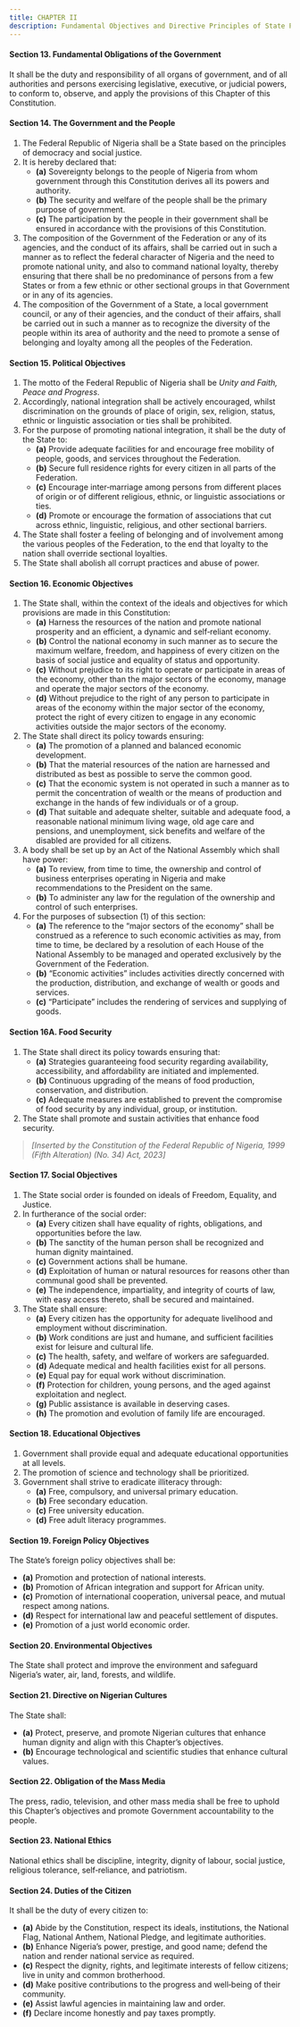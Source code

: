 ```yaml
---
title: CHAPTER II
description: Fundamental Objectives and Directive Principles of State Policy
---
```




#### Section 13. Fundamental Obligations of the Government

It shall be the duty and responsibility of all organs of government, and of all authorities and persons exercising legislative, executive, or judicial powers, to conform to, observe, and apply the provisions of this Chapter of this Constitution.

#### Section 14. The Government and the People

1. The Federal Republic of Nigeria shall be a State based on the principles of democracy and social justice.
2. It is hereby declared that:
    - **(a)** Sovereignty belongs to the people of Nigeria from whom government through this Constitution derives all its powers and authority.
    - **(b)** The security and welfare of the people shall be the primary purpose of government.
    - **(c)** The participation by the people in their government shall be ensured in accordance with the provisions of this Constitution.
3. The composition of the Government of the Federation or any of its agencies, and the conduct of its affairs, shall be carried out in such a manner as to reflect the federal character of Nigeria and the need to promote national unity, and also to command national loyalty, thereby ensuring that there shall be no predominance of persons from a few States or from a few ethnic or other sectional groups in that Government or in any of its agencies.
4. The composition of the Government of a State, a local government council, or any of their agencies, and the conduct of their affairs, shall be carried out in such a manner as to recognize the diversity of the people within its area of authority and the need to promote a sense of belonging and loyalty among all the peoples of the Federation.

#### Section 15. Political Objectives

1. The motto of the Federal Republic of Nigeria shall be *Unity and Faith, Peace and Progress*.
2. Accordingly, national integration shall be actively encouraged, whilst discrimination on the grounds of place of origin, sex, religion, status, ethnic or linguistic association or ties shall be prohibited.
3. For the purpose of promoting national integration, it shall be the duty of the State to:
    - **(a)** Provide adequate facilities for and encourage free mobility of people, goods, and services throughout the Federation.
    - **(b)** Secure full residence rights for every citizen in all parts of the Federation.
    - **(c)** Encourage inter‑marriage among persons from different places of origin or of different religious, ethnic, or linguistic associations or ties.
    - **(d)** Promote or encourage the formation of associations that cut across ethnic, linguistic, religious, and other sectional barriers.
4. The State shall foster a feeling of belonging and of involvement among the various peoples of the Federation, to the end that loyalty to the nation shall override sectional loyalties.
5. The State shall abolish all corrupt practices and abuse of power.

#### Section 16. Economic Objectives

1. The State shall, within the context of the ideals and objectives for which provisions are made in this Constitution:
    - **(a)** Harness the resources of the nation and promote national prosperity and an efficient, a dynamic and self‑reliant economy.
    - **(b)** Control the national economy in such manner as to secure the maximum welfare, freedom, and happiness of every citizen on the basis of social justice and equality of status and opportunity.
    - **(c)** Without prejudice to its right to operate or participate in areas of the economy, other than the major sectors of the economy, manage and operate the major sectors of the economy.
    - **(d)** Without prejudice to the right of any person to participate in areas of the economy within the major sector of the economy, protect the right of every citizen to engage in any economic activities outside the major sectors of the economy.
2. The State shall direct its policy towards ensuring:
    - **(a)** The promotion of a planned and balanced economic development.
    - **(b)** That the material resources of the nation are harnessed and distributed as best as possible to serve the common good.
    - **(c)** That the economic system is not operated in such a manner as to permit the concentration of wealth or the means of production and exchange in the hands of few individuals or of a group.
    - **(d)** That suitable and adequate shelter, suitable and adequate food, a reasonable national minimum living wage, old age care and pensions, and unemployment, sick benefits and welfare of the disabled are provided for all citizens.
3. A body shall be set up by an Act of the National Assembly which shall have power:
    - **(a)** To review, from time to time, the ownership and control of business enterprises operating in Nigeria and make recommendations to the President on the same.
    - **(b)** To administer any law for the regulation of the ownership and control of such enterprises.
4. For the purposes of subsection (1) of this section:
    - **(a)** The reference to the “major sectors of the economy” shall be construed as a reference to such economic activities as may, from time to time, be declared by a resolution of each House of the National Assembly to be managed and operated exclusively by the Government of the Federation.
    - **(b)** “Economic activities” includes activities directly concerned with the production, distribution, and exchange of wealth or goods and services.
    - **(c)** “Participate” includes the rendering of services and supplying of goods.

#### Section 16A. Food Security

1. The State shall direct its policy towards ensuring that:
    - **(a)** Strategies guaranteeing food security regarding availability, accessibility, and affordability are initiated and implemented.
    - **(b)** Continuous upgrading of the means of food production, conservation, and distribution.
    - **(c)** Adequate measures are established to prevent the compromise of food security by any individual, group, or institution.
2. The State shall promote and sustain activities that enhance food security.

> *[Inserted by the Constitution of the Federal Republic of Nigeria, 1999 (Fifth Alteration) (No. 34) Act, 2023]*

#### Section 17. Social Objectives

1. The State social order is founded on ideals of Freedom, Equality, and Justice.
2. In furtherance of the social order:
    - **(a)** Every citizen shall have equality of rights, obligations, and opportunities before the law.
    - **(b)** The sanctity of the human person shall be recognized and human dignity maintained.
    - **(c)** Government actions shall be humane.
    - **(d)** Exploitation of human or natural resources for reasons other than communal good shall be prevented.
    - **(e)** The independence, impartiality, and integrity of courts of law, with easy access thereto, shall be secured and maintained.
3. The State shall ensure:
    - **(a)** Every citizen has the opportunity for adequate livelihood and employment without discrimination.
    - **(b)** Work conditions are just and humane, and sufficient facilities exist for leisure and cultural life.
    - **(c)** The health, safety, and welfare of workers are safeguarded.
    - **(d)** Adequate medical and health facilities exist for all persons.
    - **(e)** Equal pay for equal work without discrimination.
    - **(f)** Protection for children, young persons, and the aged against exploitation and neglect.
    - **(g)** Public assistance is available in deserving cases.
    - **(h)** The promotion and evolution of family life are encouraged.

#### Section 18. Educational Objectives

1. Government shall provide equal and adequate educational opportunities at all levels.
2. The promotion of science and technology shall be prioritized.
3. Government shall strive to eradicate illiteracy through:
    - **(a)** Free, compulsory, and universal primary education.
    - **(b)** Free secondary education.
    - **(c)** Free university education.
    - **(d)** Free adult literacy programmes.

#### Section 19. Foreign Policy Objectives

The State’s foreign policy objectives shall be:

- **(a)** Promotion and protection of national interests.
- **(b)** Promotion of African integration and support for African unity.
- **(c)** Promotion of international cooperation, universal peace, and mutual respect among nations.
- **(d)** Respect for international law and peaceful settlement of disputes.
- **(e)** Promotion of a just world economic order.

#### Section 20. Environmental Objectives

The State shall protect and improve the environment and safeguard Nigeria’s water, air, land, forests, and wildlife.

#### Section 21. Directive on Nigerian Cultures

The State shall:

- **(a)** Protect, preserve, and promote Nigerian cultures that enhance human dignity and align with this Chapter’s objectives.
- **(b)** Encourage technological and scientific studies that enhance cultural values.

#### Section 22. Obligation of the Mass Media

The press, radio, television, and other mass media shall be free to uphold this Chapter’s objectives and promote Government accountability to the people.

#### Section 23. National Ethics

National ethics shall be discipline, integrity, dignity of labour, social justice, religious tolerance, self‑reliance, and patriotism.

#### Section 24. Duties of the Citizen

It shall be the duty of every citizen to:

- **(a)** Abide by the Constitution, respect its ideals, institutions, the National Flag, National Anthem, National Pledge, and legitimate authorities.
- **(b)** Enhance Nigeria’s power, prestige, and good name; defend the nation and render national service as required.
- **(c)** Respect the dignity, rights, and legitimate interests of fellow citizens; live in unity and common brotherhood.
- **(d)** Make positive contributions to the progress and well‑being of their community.
- **(e)** Assist lawful agencies in maintaining law and order.
- **(f)** Declare income honestly and pay taxes promptly.
